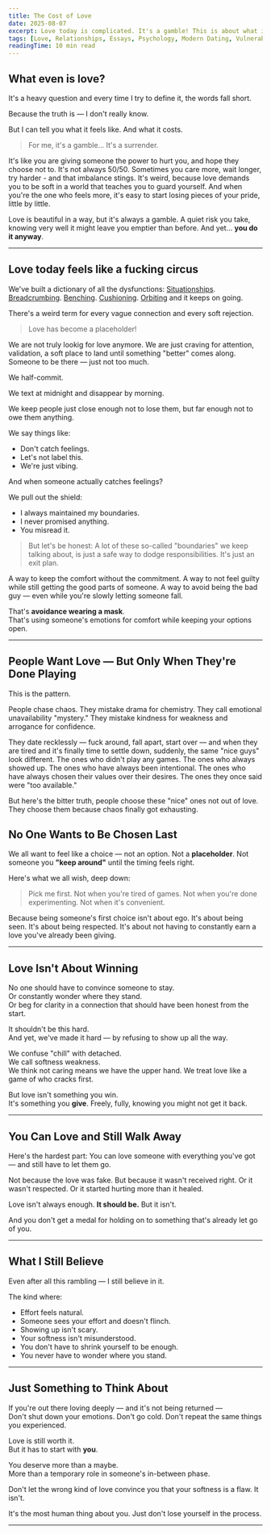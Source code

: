 ```yaml
---
title: The Cost of Love
date: 2025-08-07
excerpt: Love today is complicated. It's a gamble! This is about what it really costs and the things we rarely say out loud.
tags: [Love, Relationships, Essays, Psychology, Modern Dating, Vulnerability]
readingTime: 10 min read
---
```


## What even is love?

It's a heavy question and every time I try to define it, the words fall short.

Because the truth is — I don't really know.

But I can tell you what it feels like. And what it costs.

> For me, it's a gamble... It's a surrender.

It's like you are giving someone the power to hurt you, and hope they choose not to. It's not always 50/50. Sometimes you care more, wait longer, try harder - and that imbalance stings. It's weird, because love demands you to be soft in a world that teaches you to guard yourself. And when you're the one who feels more, it's easy to start losing pieces of your pride, little by little.

Love is beautiful in a way, but it's always a gamble. A quiet risk you take, knowing very well it might leave you emptier than before. And yet… **you do it anyway**.

---

## Love today feels like a fucking circus

We've built a dictionary of all the dysfunctions: [Situationships](https://www.urbandictionary.com/define.php?term=Situationship). [Breadcrumbing](https://www.urbandictionary.com/define.php?term=Breadcrumbing). [Benching](https://www.urbandictionary.com/define.php?term=benching). [Cushioning](https://www.urbandictionary.com/define.php?term=Cushioning). [Orbiting](https://www.urbandictionary.com/define.php?term=Orbiting) and it keeps on going.

There's a weird term for every vague connection and every soft rejection.

> Love has become a placeholder!

We are not truly lookig for love anymore. We are just craving for attention, validation, a soft place to land until something "better" comes along. Someone to be there — just not too much.

We half-commit.

We text at midnight and disappear by morning.

We keep people just close enough not to lose them, but far enough not to owe them anything.

We say things like:

- Don't catch feelings.
- Let's not label this.
- We're just vibing.

And when someone actually catches feelings?

We pull out the shield:

- I always maintained my boundaries.
- I never promised anything.
- You misread it.

> But let's be honest: A lot of these so-called "boundaries" we keep talking about, is just a safe way to dodge responsibilities. It's just an exit plan.

A way to keep the comfort without the commitment.
A way to not feel guilty while still getting the good parts of someone.
A way to avoid being the bad guy — even while you're slowly letting someone fall.

That's **avoidance wearing a mask**.  
That's using someone's emotions for comfort while keeping your options open.

---

## People Want Love — But Only When They're Done Playing

This is the pattern.

People chase chaos.
They mistake drama for chemistry.
They call emotional unavailability "mystery."
They mistake kindness for weakness and arrogance for confidence.

They date recklessly — fuck around, fall apart, start over — and when they are tired and it's finally time to settle down, suddenly, the same "nice guys" look different. The ones who didn't play any games. The ones who always showed up. The ones who have always been intentional. The ones who have always chosen their values over their desires. The ones they once said were "too available."

But here's the bitter truth, people choose these "nice" ones not out of love. They choose them because chaos finally got exhausting.

## No One Wants to Be Chosen Last

We all want to feel like a choice — not an option.
Not a **placeholder**. Not someone you **"keep around"** until the timing feels right.

Here's what we all wish, deep down:

> Pick me first. Not when you're tired of games. Not when you're done experimenting. Not when it's convenient.

Because being someone's first choice isn't about ego.
It's about being seen.
It's about being respected.
It's about not having to constantly earn a love you've already been giving.

---

## Love Isn't About Winning

No one should have to convince someone to stay.  
Or constantly wonder where they stand.  
Or beg for clarity in a connection that should have been honest from the start.

It shouldn't be this hard.  
And yet, we've made it hard — by refusing to show up all the way.

We confuse "chill" with detached.  
We call softness weakness.  
We think not caring means we have the upper hand.
We treat love like a game of who cracks first.

But love isn't something you win.  
It's something you **give**.
Freely, fully, knowing you might not get it back.

---

## You Can Love and Still Walk Away

Here's the hardest part:
You can love someone with everything you've got — and still have to let them go.

Not because the love was fake. But because it wasn't received right. Or it wasn't respected. Or it started hurting more than it healed.

Love isn't always enough.
**It should be.** But it isn't.

And you don't get a medal for holding on to something that's already let go of you.

---

## What I Still Believe

Even after all this rambling — I still believe in it.

The kind where:

- Effort feels natural.
- Someone sees your effort and doesn't flinch.
- Showing up isn't scary.
- Your softness isn't misunderstood.
- You don't have to shrink yourself to be enough.
- You never have to wonder where you stand.

---

## Just Something to Think About

If you're out there loving deeply — and it's not being returned —  
Don't shut down your emotions. Don't go cold. Don't repeat the same things you experienced.

Love is still worth it.  
But it has to start with **you**.

You deserve more than a maybe.  
More than a temporary role in someone's in-between phase.

Don't let the wrong kind of love convince you that your softness is a flaw. It isn't.

It's the most human thing about you. Just don't lose yourself in the process.

---
